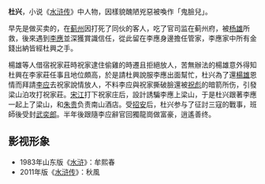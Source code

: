 {{unreferenced|time=2019-06-14T14:31:09+00:00}}
{{水浒人物 |
  人物姓名 = 杜兴 |
  座次 = 89，地全星 |
  星名 = 地全星 |
  绰号 = 鬼脸儿 |
  身份 = 商人、李家庄主管 |
  梁山职司 = 打听声息、邀接来宾头领<br />南山酒店 |
  出场回目 = 046 |
}}

'''杜兴'''，小说《[[水浒传|水浒传]]》中人物，因樣貌醜陋兇惡被喚作「鬼臉兒」。

早先是做买卖的，在[[蓟州|蓟州]]因打死了同伙的客人，吃了官司监在蓟州府，被[[杨雄|杨雄]]所救，後來遇到[[李應|李應]]並深獲賞識信任，從此留在李應身邊擔任管家，李應家中所有金錢出納皆經杜興之手。

楊雄等人借宿祝家莊時祝家逮住偷雞的時遷且拒絕放人，苦無辦法的楊雄意外得知杜興在李家莊任事且地位頗高，於是請杜興說服李應出面幫忙，杜兴為了還[[楊雄|楊雄]]恩情而拜請[[李应|李应]]去祝家說情放人，不料李应與祝家撕破臉還被[[祝彪|祝彪]]的暗箭所伤，引發梁山泊攻打祝家莊。[[宋江|宋江]]打下祝家庄后，設計誘騙李應上梁山，于是杜兴跟著李應一起上了梁山，和[[朱贵|朱贵]]负责南山酒店。受[[招安|招安]]后，杜兴参与了征討三寇的戰事，班師後受封[[武奕郎|武奕郎]]。半年後跟隨李应辭官回獨龍崗做富豪，逍遙善终。

== 影视形象 ==
*1983年山东版《[[水浒_(电视剧)|水浒]]》：牟熙春
*2011年版《[[水浒传_(2011年电视剧)|水浒传]]》：秋風

{{108将}}